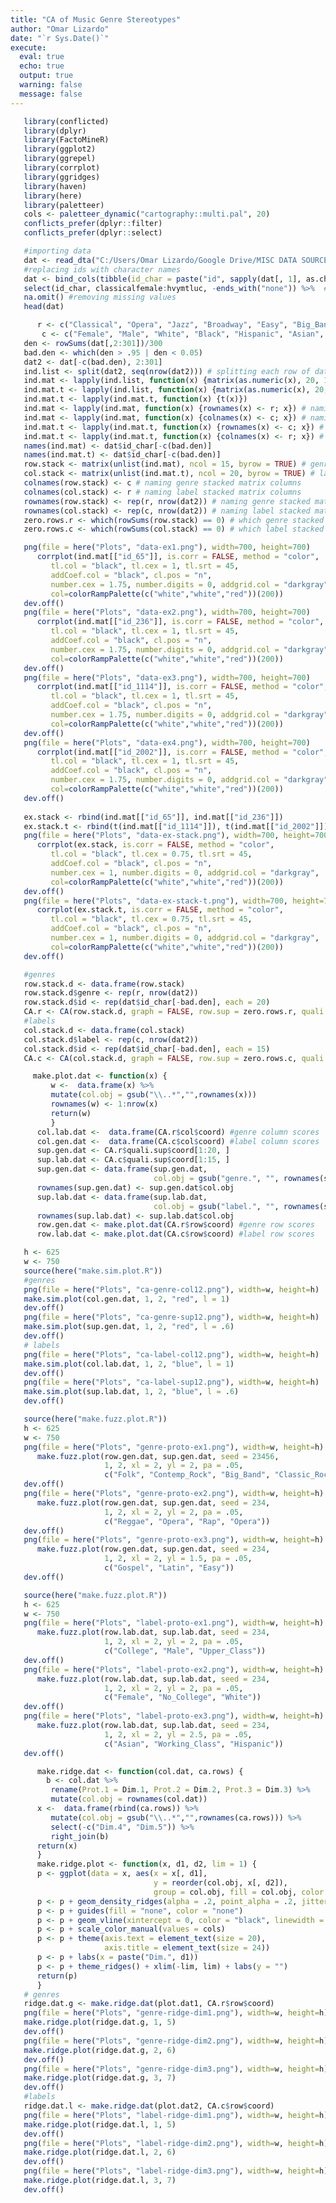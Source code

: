 ```yaml
---
title: "CA of Music Genre Stereotypes"
author: "Omar Lizardo"
date: "`r Sys.Date()`"
execute: 
  eval: true
  echo: true
  output: true
  warning: false
  message: false
---
```


```r
   library(conflicted)
   library(dplyr)
   library(FactoMineR)
   library(ggplot2)
   library(ggrepel)
   library(corrplot)
   library(ggridges)
   library(haven)
   library(here)
   library(paletteer)
   cols <- paletteer_dynamic("cartography::multi.pal", 20)
   conflicts_prefer(dplyr::filter)
   conflicts_prefer(dplyr::select)
```

```r
   #importing data
   dat <- read_dta("C:/Users/Omar Lizardo/Google Drive/MISC DATA SOURCES/SSI-2012/SSI2012.dta")
   #replacing ids with character names
   dat <- bind_cols(tibble(id_char = paste("id", sapply(dat[, 1], as.character), sep = "_")), dat) %>% 
   select(id_char, classicalfemale:hvymtluc, -ends_with("none")) %>%  #selecting relevant columns
   na.omit() #removing missing values
   head(dat)
```

```r
      r <- c("Classical", "Opera", "Jazz", "Broadway", "Easy", "Big_Band", "Classic_Rock", "Country", "Bluegrass", "Folk", "Gospel", "Latin", "Rap", "Blues", "Reggae", "Pop", "Contemp_Rock", "AltRock", "Dance", "Metal")
       c <- c("Female", "Male", "White", "Black", "Hispanic", "Asian", "College", "No_College", "Young", "Mid_Age", "Old", "Lower_Class", "Working_Class", "Middle_Class", "Upper_Class")
   den <- rowSums(dat[,2:301])/300
   bad.den <- which(den > .95 | den < 0.05)
   dat2 <- dat[-c(bad.den), 2:301]
   ind.list <- split(dat2, seq(nrow(dat2))) # splitting each row of data frame into list objects
   ind.mat <- lapply(ind.list, function(x) {matrix(as.numeric(x), 20, 15, byrow = TRUE)}) # creating individual two mode network of genre by labels
   ind.mat.t <- lapply(ind.list, function(x) {matrix(as.numeric(x), 20, 15, byrow = TRUE)}) # creating individual two mode network of genre by labels
   ind.mat.t <- lapply(ind.mat.t, function(x) {t(x)})
   ind.mat <- lapply(ind.mat, function(x) {rownames(x) <- r; x}) # naming individual rows
   ind.mat <- lapply(ind.mat, function(x) {colnames(x) <- c; x}) # naming individual columns
   ind.mat.t <- lapply(ind.mat.t, function(x) {rownames(x) <- c; x}) # naming individual transposed rows
   ind.mat.t <- lapply(ind.mat.t, function(x) {colnames(x) <- r; x}) # naming individual transposed columns
   names(ind.mat) <- dat$id_char[-c(bad.den)]
   names(ind.mat.t) <- dat$id_char[-c(bad.den)]
   row.stack <- matrix(unlist(ind.mat), ncol = 15, byrow = TRUE) # genre stacked matrix
   col.stack <- matrix(unlist(ind.mat.t), ncol = 20, byrow = TRUE) # label stacked matrix
   colnames(row.stack) <- c # naming genre stacked matrix columns
   colnames(col.stack) <- r # naming label stacked matrix columns
   rownames(row.stack) <- rep(r, nrow(dat2)) # naming genre stacked matrix rows
   rownames(col.stack) <- rep(c, nrow(dat2)) # naming label stacked matrix rows
   zero.rows.r <- which(rowSums(row.stack) == 0) # which genre stacked matrix rows sum to zero?
   zero.rows.c <- which(rowSums(col.stack) == 0) # which label stacked matrix rows sum to zero?
```

```r
   png(file = here("Plots", "data-ex1.png"), width=700, height=700)
      corrplot(ind.mat[["id_65"]], is.corr = FALSE, method = "color", 
         tl.col = "black", tl.cex = 1, tl.srt = 45,
         addCoef.col = "black", cl.pos = "n",
         number.cex = 1.75, number.digits = 0, addgrid.col = "darkgray",
         col=colorRampPalette(c("white","white","red"))(200))
   dev.off()
   png(file = here("Plots", "data-ex2.png"), width=700, height=700)
      corrplot(ind.mat[["id_236"]], is.corr = FALSE, method = "color", 
         tl.col = "black", tl.cex = 1, tl.srt = 45,
         addCoef.col = "black", cl.pos = "n",
         number.cex = 1.75, number.digits = 0, addgrid.col = "darkgray",
         col=colorRampPalette(c("white","white","red"))(200))
   dev.off()
   png(file = here("Plots", "data-ex3.png"), width=700, height=700)
      corrplot(ind.mat[["id_1114"]], is.corr = FALSE, method = "color", 
         tl.col = "black", tl.cex = 1, tl.srt = 45,
         addCoef.col = "black", cl.pos = "n",
         number.cex = 1.75, number.digits = 0, addgrid.col = "darkgray",
         col=colorRampPalette(c("white","white","red"))(200))
   dev.off()
   png(file = here("Plots", "data-ex4.png"), width=700, height=700)
      corrplot(ind.mat[["id_2002"]], is.corr = FALSE, method = "color", 
         tl.col = "black", tl.cex = 1, tl.srt = 45,
         addCoef.col = "black", cl.pos = "n",
         number.cex = 1.75, number.digits = 0, addgrid.col = "darkgray",
         col=colorRampPalette(c("white","white","red"))(200))
   dev.off()
   
   ex.stack <- rbind(ind.mat[["id_65"]], ind.mat[["id_236"]])
   ex.stack.t <- rbind(t(ind.mat[["id_1114"]]), t(ind.mat[["id_2002"]]))
   png(file = here("Plots", "data-ex-stack.png"), width=700, height=700)
      corrplot(ex.stack, is.corr = FALSE, method = "color", 
         tl.col = "black", tl.cex = 0.75, tl.srt = 45,
         addCoef.col = "black", cl.pos = "n",
         number.cex = 1, number.digits = 0, addgrid.col = "darkgray",
         col=colorRampPalette(c("white","white","red"))(200))
   dev.off()
   png(file = here("Plots", "data-ex-stack-t.png"), width=700, height=700)
      corrplot(ex.stack.t, is.corr = FALSE, method = "color", 
         tl.col = "black", tl.cex = 0.75, tl.srt = 45,
         addCoef.col = "black", cl.pos = "n",
         number.cex = 1, number.digits = 0, addgrid.col = "darkgray",
         col=colorRampPalette(c("white","white","red"))(200))
   dev.off()
```

```r
   #genres
   row.stack.d <- data.frame(row.stack)
   row.stack.d$genre <- rep(r, nrow(dat2))
   row.stack.d$id <- rep(dat$id_char[-bad.den], each = 20)
   CA.r <- CA(row.stack.d, graph = FALSE, row.sup = zero.rows.r, quali.sup = c(16, 17))
   #labels
   col.stack.d <- data.frame(col.stack)
   col.stack.d$label <- rep(c, nrow(dat2))
   col.stack.d$id <- rep(dat$id_char[-bad.den], each = 15)
   CA.c <- CA(col.stack.d, graph = FALSE, row.sup = zero.rows.c, quali.sup = c(21, 22))
```

```r
     make.plot.dat <- function(x) { 
         w <-  data.frame(x) %>% 
         mutate(col.obj = gsub("\\..*","",rownames(x))) 
         rownames(w) <- 1:nrow(x)
         return(w)
         }
      col.lab.dat <-  data.frame(CA.r$col$coord) #genre column scores
      col.gen.dat <-  data.frame(CA.c$col$coord) #label column scores
      sup.gen.dat <- CA.r$quali.sup$coord[1:20, ] 
      sup.lab.dat <- CA.c$quali.sup$coord[1:15, ] 
      sup.gen.dat <- data.frame(sup.gen.dat, 
                                col.obj = gsub("genre.", "", rownames(sup.gen.dat)))
      rownames(sup.gen.dat) <- sup.gen.dat$col.obj
      sup.lab.dat <- data.frame(sup.lab.dat, 
                                col.obj = gsub("label.", "", rownames(sup.lab.dat)))
      rownames(sup.lab.dat) <- sup.lab.dat$col.obj
      row.gen.dat <- make.plot.dat(CA.r$row$coord) #genre row scores
      row.lab.dat <- make.plot.dat(CA.c$row$coord) #label row scores
```

```r
   h <- 625
   w <- 750
   source(here("make.sim.plot.R"))
   #genres
   png(file = here("Plots", "ca-genre-col12.png"), width=w, height=h)
   make.sim.plot(col.gen.dat, 1, 2, "red", l = 1)
   dev.off()
   png(file = here("Plots", "ca-genre-sup12.png"), width=w, height=h)
   make.sim.plot(sup.gen.dat, 1, 2, "red", l = .6)
   dev.off()
   # labels
   png(file = here("Plots", "ca-label-col12.png"), width=w, height=h)
   make.sim.plot(col.lab.dat, 1, 2, "blue", l = 1)
   dev.off()
   png(file = here("Plots", "ca-label-sup12.png"), width=w, height=h)
   make.sim.plot(sup.lab.dat, 1, 2, "blue", l = .6)
   dev.off()
```

```r
   source(here("make.fuzz.plot.R"))
   h <- 625
   w <- 750
   png(file = here("Plots", "genre-proto-ex1.png"), width=w, height=h)
      make.fuzz.plot(row.gen.dat, sup.gen.dat, seed = 23456,
                     1, 2, xl = 2, yl = 2, pa = .05,
                     c("Folk", "Contemp_Rock", "Big_Band", "Classic_Rock"))
   dev.off()
   png(file = here("Plots", "genre-proto-ex2.png"), width=w, height=h)
      make.fuzz.plot(row.gen.dat, sup.gen.dat, seed = 234,
                     1, 2, xl = 2, yl = 2, pa = .05,
                     c("Reggae", "Opera", "Rap", "Opera"))
   dev.off()
   png(file = here("Plots", "genre-proto-ex3.png"), width=w, height=h)
      make.fuzz.plot(row.gen.dat, sup.gen.dat, seed = 234,
                     1, 2, xl = 2, yl = 1.5, pa = .05,
                     c("Gospel", "Latin", "Easy"))
   dev.off()
```

```r
   source(here("make.fuzz.plot.R"))
   h <- 625
   w <- 750
   png(file = here("Plots", "label-proto-ex1.png"), width=w, height=h)
      make.fuzz.plot(row.lab.dat, sup.lab.dat, seed = 234,
                     1, 2, xl = 2, yl = 2, pa = .05,
                     c("College", "Male", "Upper_Class"))
   dev.off()
   png(file = here("Plots", "label-proto-ex2.png"), width=w, height=h)
      make.fuzz.plot(row.lab.dat, sup.lab.dat, seed = 234,
                     1, 2, xl = 2, yl = 2, pa = .05,
                     c("Female", "No_College", "White"))
   dev.off()
   png(file = here("Plots", "label-proto-ex3.png"), width=w, height=h)
      make.fuzz.plot(row.lab.dat, sup.lab.dat, seed = 234,
                     1, 2, xl = 2, yl = 2.5, pa = .05,
                     c("Asian", "Working_Class", "Hispanic"))
   dev.off()
```

```r
      make.ridge.dat <- function(col.dat, ca.rows) {
        b <- col.dat %>% 
         rename(Prot.1 = Dim.1, Prot.2 = Dim.2, Prot.3 = Dim.3) %>% 
         mutate(col.obj = rownames(col.dat)) 
      x <-  data.frame(rbind(ca.rows)) %>% 
         mutate(col.obj = gsub("\\..*","",rownames(ca.rows))) %>% 
         select(-c("Dim.4", "Dim.5")) %>% 
         right_join(b) 
      return(x)
      }
      make.ridge.plot <- function(x, d1, d2, lim = 1) {
      p <- ggplot(data = x, aes(x = x[, d1], 
                                y = reorder(col.obj, x[, d2]),
                                group = col.obj, fill = col.obj, color = col.obj))
      p <- p + geom_density_ridges(alpha = .2, point_alpha = .2, jittered_points = TRUE)
      p <- p + guides(fill = "none", color = "none")
      p <- p + geom_vline(xintercept = 0, color = "black", linewidth = 1.25)
      p <- p + scale_color_manual(values = cols)
      p <- p + theme(axis.text = element_text(size = 20), 
                     axis.title = element_text(size = 24))
      p <- p + labs(x = paste("Dim.", d1))
      p <- p + theme_ridges() + xlim(-lim, lim) + labs(y = "") 
      return(p)
      }
   # genres
   ridge.dat.g <- make.ridge.dat(plot.dat1, CA.r$row$coord)
   png(file = here("Plots", "genre-ridge-dim1.png"), width=w, height=h)
   make.ridge.plot(ridge.dat.g, 1, 5)
   dev.off()
   png(file = here("Plots", "genre-ridge-dim2.png"), width=w, height=h)
   make.ridge.plot(ridge.dat.g, 2, 6)
   dev.off()
   png(file = here("Plots", "genre-ridge-dim3.png"), width=w, height=h)
   make.ridge.plot(ridge.dat.g, 3, 7)
   dev.off()
   #labels
   ridge.dat.l <- make.ridge.dat(plot.dat2, CA.c$row$coord)
   png(file = here("Plots", "label-ridge-dim1.png"), width=w, height=h)
   make.ridge.plot(ridge.dat.l, 1, 5)
   dev.off()
   png(file = here("Plots", "label-ridge-dim2.png"), width=w, height=h)
   make.ridge.plot(ridge.dat.l, 2, 6)
   dev.off()
   png(file = here("Plots", "label-ridge-dim3.png"), width=w, height=h)
   make.ridge.plot(ridge.dat.l, 3, 7)
   dev.off()
```
       

